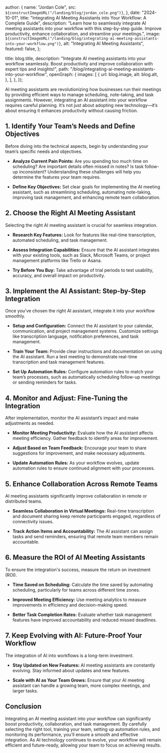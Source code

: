 
  author: {
    name: "Jordan Cole",
    src: `${constructImageURL("/landing/blog/jordan_cole.png")}`,
  },
  date: "2024-10-01",
  title:
    "Integrating AI Meeting Assistants into Your Workflow: A Complete Guide",
  description:
    "Learn how to seamlessly integrate AI meeting assistants into your workflow with this step-by-step guide. Improve productivity, enhance collaboration, and streamline your meetings.",
  image: `${constructImageURL("/landing/blog/integrating-ai-meeting-assistants-into-your-workflow.png")}`,
  alt: "Integrating AI Meeting Assistants",
  featured: false,
};

  title: blog.title,
  description:
    "Integrate AI meeting assistants into your workflow seamlessly. Boost productivity and improve collaboration with expert tips and insights!",
  path: "/blog/integrating-ai-meeting-assistants-into-your-workflow",
  openGraph: {
    images: [
      {
        url: blog.image,
        alt: blog.alt,
      },
    ],
  },
});

AI meeting assistants are revolutionizing how businesses run their meetings by providing efficient ways to manage scheduling, note-taking, and task assignments. However, integrating an AI assistant into your workflow requires careful planning. It’s not just about adopting new technology—it’s about ensuring it enhances productivity without causing friction.

## 1. Identify Your Team’s Needs and Define Objectives

Before diving into the technical aspects, begin by understanding your team’s specific needs and objectives.

- **Analyze Current Pain Points:** Are you spending too much time on scheduling? Are important details often missed in notes? Is task follow-up inconsistent? Understanding these challenges will help you determine the features your team requires.

- **Define Key Objectives:** Set clear goals for implementing the AI meeting assistant, such as streamlining scheduling, automating note-taking, improving task management, and enhancing remote team collaboration.

## 2. Choose the Right AI Meeting Assistant

Selecting the right AI meeting assistant is crucial for seamless integration.

- **Research Key Features:** Look for features like real-time transcription, automated scheduling, and task management.

- **Assess Integration Capabilities:** Ensure that the AI assistant integrates with your existing tools, such as Slack, Microsoft Teams, or project management platforms like Trello or Asana.

- **Try Before You Buy:** Take advantage of trial periods to test usability, accuracy, and overall impact on productivity.

## 3. Implement the AI Assistant: Step-by-Step Integration

Once you’ve chosen the right AI assistant, integrate it into your workflow smoothly.

- **Setup and Configuration:** Connect the AI assistant to your calendar, communication, and project management systems. Customize settings like transcription language, notification preferences, and task management.

- **Train Your Team:** Provide clear instructions and documentation on using the AI assistant. Run a test meeting to demonstrate real-time transcription and task management features.

- **Set Up Automation Rules:** Configure automation rules to match your team’s processes, such as automatically scheduling follow-up meetings or sending reminders for tasks.

## 4. Monitor and Adjust: Fine-Tuning the Integration

After implementation, monitor the AI assistant’s impact and make adjustments as needed.

- **Monitor Meeting Productivity:** Evaluate how the AI assistant affects meeting efficiency. Gather feedback to identify areas for improvement.

- **Adjust Based on Team Feedback:** Encourage your team to share suggestions for improvement, and make necessary adjustments.

- **Update Automation Rules:** As your workflow evolves, update automation rules to ensure continued alignment with your processes.

## 5. Enhance Collaboration Across Remote Teams

AI meeting assistants significantly improve collaboration in remote or distributed teams.

- **Seamless Collaboration in Virtual Meetings:** Real-time transcription and document sharing keep remote participants engaged, regardless of connectivity issues.

- **Track Action Items and Accountability:** The AI assistant can assign tasks and send reminders, ensuring that remote team members remain accountable.

## 6. Measure the ROI of AI Meeting Assistants

To ensure the integration's success, measure the return on investment (ROI).

- **Time Saved on Scheduling:** Calculate the time saved by automating scheduling, particularly for teams across different time zones.

- **Improved Meeting Efficiency:** Use meeting analytics to measure improvements in efficiency and decision-making speed.

- **Better Task Completion Rates:** Evaluate whether task management features have improved accountability and reduced missed deadlines.

## 7. Keep Evolving with AI: Future-Proof Your Workflow

The integration of AI into workflows is a long-term investment.

- **Stay Updated on New Features:** AI meeting assistants are constantly evolving. Stay informed about updates and new features.

- **Scale with AI as Your Team Grows:** Ensure that your AI meeting assistant can handle a growing team, more complex meetings, and larger tasks.

## Conclusion

Integrating an AI meeting assistant into your workflow can significantly boost productivity, collaboration, and task management. By carefully selecting the right tool, training your team, setting up automation rules, and monitoring its performance, you’ll ensure a smooth and effective integration. As AI technology continues to evolve, your workflow will remain efficient and future-ready, allowing your team to focus on achieving results.

